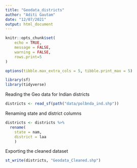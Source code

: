```yaml
---
title: "Geodata_districts"
author: "Aditi Gautam"
date: "12/07/2021"
output: html_document
---
```

```r
knitr::opts_chunk$set(
	echo = TRUE,
	message = FALSE,
	warning = FALSE,
	rows.print=5
)

options(tibble.max_extra_cols = 5, tibble.print_max = 5)

library(sf)
library(tidyverse)
```

Reading the Geo data for Indian districts
```r
districts <- read_sf(path("data/polbnda_ind.shp"))
```

Renaming state and district columns
```r
districts <- districts %>% 
  rename(
    state = nam,
    district = laa
    )
```

Exporting the cleaned dataset
```r
st_write(districts, "Geodata_Cleaned.shp")
```
